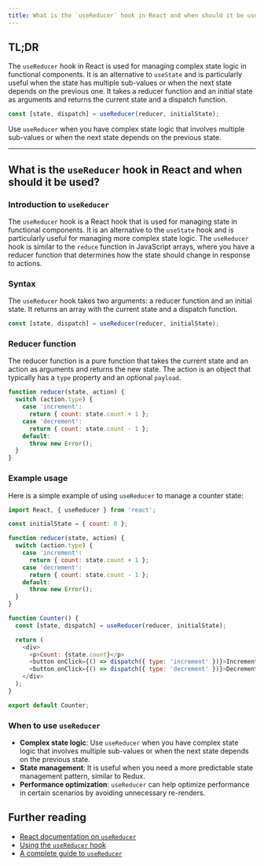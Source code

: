 ```yaml
---
title: What is the `useReducer` hook in React and when should it be used?
---
```


## TL;DR

The `useReducer` hook in React is used for managing complex state logic in functional components. It is an alternative to `useState` and is particularly useful when the state has multiple sub-values or when the next state depends on the previous one. It takes a reducer function and an initial state as arguments and returns the current state and a dispatch function.

```javascript
const [state, dispatch] = useReducer(reducer, initialState);
```

Use `useReducer` when you have complex state logic that involves multiple sub-values or when the next state depends on the previous state.

---

## What is the `useReducer` hook in React and when should it be used?

### Introduction to `useReducer`

The `useReducer` hook is a React hook that is used for managing state in functional components. It is an alternative to the `useState` hook and is particularly useful for managing more complex state logic. The `useReducer` hook is similar to the `reduce` function in JavaScript arrays, where you have a reducer function that determines how the state should change in response to actions.

### Syntax

The `useReducer` hook takes two arguments: a reducer function and an initial state. It returns an array with the current state and a dispatch function.

```javascript
const [state, dispatch] = useReducer(reducer, initialState);
```

### Reducer function

The reducer function is a pure function that takes the current state and an action as arguments and returns the new state. The action is an object that typically has a `type` property and an optional `payload`.

```javascript
function reducer(state, action) {
  switch (action.type) {
    case 'increment':
      return { count: state.count + 1 };
    case 'decrement':
      return { count: state.count - 1 };
    default:
      throw new Error();
  }
}
```

### Example usage

Here is a simple example of using `useReducer` to manage a counter state:

```javascript
import React, { useReducer } from 'react';

const initialState = { count: 0 };

function reducer(state, action) {
  switch (action.type) {
    case 'increment':
      return { count: state.count + 1 };
    case 'decrement':
      return { count: state.count - 1 };
    default:
      throw new Error();
  }
}

function Counter() {
  const [state, dispatch] = useReducer(reducer, initialState);

  return (
    <div>
      <p>Count: {state.count}</p>
      <button onClick={() => dispatch({ type: 'increment' })}>Increment</button>
      <button onClick={() => dispatch({ type: 'decrement' })}>Decrement</button>
    </div>
  );
}

export default Counter;
```

### When to use `useReducer`

- **Complex state logic**: Use `useReducer` when you have complex state logic that involves multiple sub-values or when the next state depends on the previous state.
- **State management**: It is useful when you need a more predictable state management pattern, similar to Redux.
- **Performance optimization**: `useReducer` can help optimize performance in certain scenarios by avoiding unnecessary re-renders.

## Further reading

- [React documentation on `useReducer`](https://react.dev/reference/react/useReducer)
- [Using the `useReducer` hook](https://react.dev/learn/scaling-up-with-reducer-and-context)
- [A complete guide to `useReducer`](https://www.smashingmagazine.com/2020/06/redux-patterns-use-reducer-react/)
